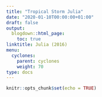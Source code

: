 ```yaml
---
title: "Tropical Storm Julia"
date: "2020-01-10T00:00:00+01:00"
draft: false
output:
  blogdown::html_page:
    toc: true
linktitle: Julia (2016)
menu:
  cyclones:
    parent: cyclones
    weight: 70
type: docs
---
```


```r
knitr::opts_chunk$set(echo = TRUE)
```
